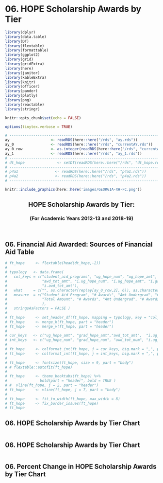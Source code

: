 # 06. HOPE Scholarship Awards by Tier

```r
library(dplyr)
library(data.table)
library(DT)
library(flextable)
library(formattable)
library(ggplot2)
library(grid)
library(gridExtra)
library(here)
library(janitor)
library(kableExtra)
library(knitr)
library(officer)
library(pander)
library(plotly)
library(png)
library(reactable)
library(stringr)
```

```r
knitr::opts_chunk$set(echo = FALSE)
```

```r
options(tinytex.verbose = TRUE)
```

```r
# ------------------------------------------------------------------------------
ay                   <- readRDS(here::here("/rds", "ay.rds"))
ay_0                 <- readRDS(here::here("/rds", "currentAY.rds"))
ay_0_row             <- as.integer(readRDS(here::here("/rds", "currentAY_row.rds")))
ay_1                 <- readRDS(here::here("/rds", "ay_1.rds"))
# ------------------------------------------------------------------------------
# dt_hope               <- setDT(readRDS(here::here("/rds", "dt_hope.rds")))
# ------------------------------------------------------------------------------
# p4a1                 <- readRDS(here::here("/rds", "p4a1.rds"))
# p4a2                 <- readRDS(here::here("/rds", "p4a2.rds"))
# ------------------------------------------------------------------------------
```

```r
knitr::include_graphics(here::here('images/GEORGIA-XH-FC.png'))
```
<h2><center><b>HOPE Scholarship Awards by Tier:</b></center></h2>
<h3><center><b>(For Academic Years 2012-13 and 2018-19)</b></center></h3>
<br>


## 06. Financial Aid Awarded: Sources of Financial Aid Table
```r
# ft_hope     <- flextable(head(dt_hope,-2))
# 
# typology   <- data.frame(
#   col_keys = c("student_aid_programs", "ug_hope_num", "ug_hope_amt", "grad_hope_num", "grad_hope_amt", "awd_tot_num", 
#                "awd_tot_amt", "i.ug_hope_num", "i.ug_hope_amt", "i.grad_hope_num", "i.grad_hope_amt", "i.awd_tot_num",
#                "i.awd_tot_amt"),
#   what     = c("", as.character(rep(ay[ay_0_row,2], 6)), as.character(rep(ay[ay_0_row - 1,2], 6))),
#   measure  = c("Student Aid Program", "# Awards", "Amt Undergrad", "# Awards", "Amt Undergrad", "Total # Awards",
#                "Total Amount", "# Awards", "Amt Undergrad", "# Awards", "Amt Undergrad", "Total # Awards", "Total Amount"
#                ),
#   stringsAsFactors = FALSE )
# 
# ft_hope     <- set_header_df(ft_hope, mapping = typology, key = "col_keys" )
# ft_hope     <- merge_h(ft_hope, part = "header")
# ft_hope     <- merge_v(ft_hope, part = "header")
# 
# cur_keys   <- c("ug_hope_amt", "grad_hope_amt","awd_tot_amt",  "i.ug_hope_amt", "i.grad_hope_amt", "i.awd_tot_amt")
# int_keys   <- c("ug_hope_num", "grad_hope_num", "awd_tot_num", "i.ug_hope_num", "i.grad_hope_num", "i.awd_tot_num")
# 
# ft_hope     <- colformat_int(ft_hope, j = cur_keys, big.mark = ",", prefix = "$")
# ft_hope     <- colformat_int(ft_hope, j = int_keys, big.mark = ",", prefix = "")
# 
# ft_hope     <- fontsize(ft_hope, size = 9, part = "body")
# # flextable::autofit(ft_hope)
# 
# ft_hope     <- theme_booktabs(ft_hope) %>%
#               bold(part = "header", bold = TRUE )
# #  vline(ft_hope, j = 2, part = "header")
# ft_hope     <- vline(ft_hope, j = 7, part = "body")
# 
# ft_hope     <- fit_to_width(ft_hope, max_width = 8)
# ft_hope     <- fix_border_issues(ft_hope)
# ft_hope
```
\elandscape

## 06. HOPE Scholarship Awards by Tier Chart
```r
```

## 06. HOPE Scholarship Awards by Tier Chart
```r
```

## 06. Percent Change in HOPE Scholarship Awards by Tier Chart
```r
```


```{=openxml}
<w:p><w:r><w:br w:type="page"/></w:r></w:p>
```